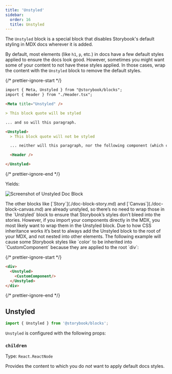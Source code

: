 ```yaml
---
title: 'Unstyled'
sidebar:
  order: 16
  title: Unstyled
---
```


The `Unstyled` block is a special block that disables Storybook's default styling in MDX docs wherever it is added.

By default, most elements (like `h1`, `p`, etc.) in docs have a few default styles applied to ensure the docs look good. However, sometimes you might want some of your content to not have these styles applied. In those cases, wrap the content with the `Unstyled` block to remove the default styles.

{/* prettier-ignore-start */}

```md
import { Meta, Unstyled } from "@storybook/blocks";
import { Header } from "./Header.tsx";

<Meta title="Unstyled" />

> This block quote will be styled

... and so will this paragraph.

<Unstyled>
  > This block quote will not be styled

  ... neither will this paragraph, nor the following component (which contains an \<h1\>):

  <Header />

</Unstyled>
```

{/* prettier-ignore-end */}

Yields:

![Screenshot of Unstyled Doc Block](../_assets/doc-blocks/doc-block-unstyled.png)

<Callout variant="info">
  The other blocks like [`Story`](./doc-block-story.md) and [`Canvas`](./doc-block-canvas.md) are already unstyled, so there’s no need to wrap those in the `Unstyled` block to ensure that Storybook’s styles don’t bleed into the stories. However, if you import your components directly in the MDX, you most likely want to wrap them in the Unstyled block.
</Callout>

<Callout variant="info" icon="💡">
  Due to how CSS inheritance works it’s best to always add the Unstyled block to the root of your MDX, and not nested into other elements. The following example will cause some Storybook styles like `color` to be inherited into `CustomComponent` because they are applied to the root `div`:

  {/* prettier-ignore-start */}

  ```md
  <div>
    <Unstyled>
      <CustomComponent/>
    </Unstyled>
  </div>
  ```

  {/* prettier-ignore-end */}
</Callout>

## Unstyled

```js
import { Unstyled } from '@storybook/blocks';
```

`Unstyled` is configured with the following props:

### `children`

Type: `React.ReactNode`

Provides the content to which you do *not* want to apply default docs styles.
